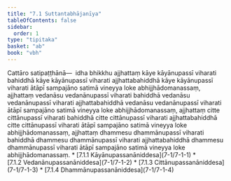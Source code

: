 ```yaml
---
title: "7.1 Suttantabhājanīya"
tableOfContents: false
sidebar:
  order: 1
type: "tipitaka"
basket: "ab"
book: "vbh"
---
```



<DynamicBreadcrumb />

<Division number="355" book="vbh" bookNo="30" page="200">

<Paragraph number="1335" book="vbh">
Cattāro satipaṭṭhānā—  idha bhikkhu ajjhattaṃ kāye kāyānupassī viharati bahiddhā kāye kāyānupassī viharati ajjhattabahiddhā kāye kāyānupassī viharati ātāpī sampajāno satimā vineyya loke abhijjhādomanassaṃ, ajjhattaṃ vedanāsu vedanānupassī viharati bahiddhā vedanāsu vedanānupassī viharati ajjhattabahiddhā vedanāsu vedanānupassī viharati ātāpī sampajāno satimā vineyya loke abhijjhādomanassaṃ, ajjhattaṃ citte cittānupassī viharati bahiddhā citte cittānupassī viharati ajjhattabahiddhā citte cittānupassī viharati ātāpī sampajāno satimā vineyya loke abhijjhādomanassaṃ, ajjhattaṃ dhammesu dhammānupassī viharati bahiddhā dhammesu dhammānupassī viharati ajjhattabahiddhā dhammesu dhammānupassī viharati ātāpī sampajāno satimā vineyya loke abhijjhādomanassaṃ.

</Paragraph>
</Division>

<TableOfContents book="vbh" section="7.1">
* [7.1.1 Kāyānupassanāniddesa](7-1/7-1-1)
* [7.1.2 Vedanānupassanāniddesa](7-1/7-1-2)
* [7.1.3 Cittānupassanāniddesa](7-1/7-1-3)
* [7.1.4 Dhammānupassanāniddesa](7-1/7-1-4)
</TableOfContents>